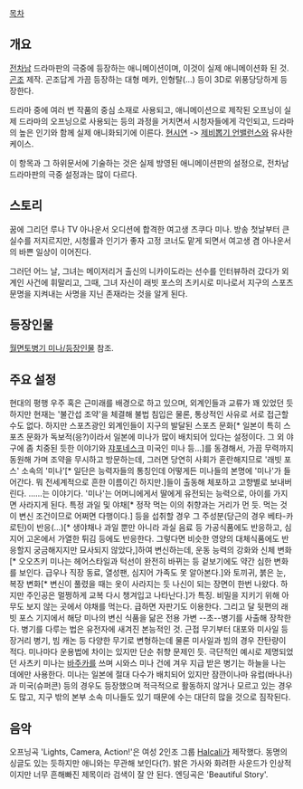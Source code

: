 [[목차]]
== 개요 ==
[[전차남]] 드라마판의 극중에 등장하는 애니메이션이며, 이것이 실제 애니메이션화 된 것. [[곤조]] 제작. 곤조답게 가끔 등장하는 대형 메카, 인형탈(...) 등이 3D로 위풍당당하게 등장한다.

드라마 중에 여러 번 작품의 중심 소재로 사용되고, 애니메이션으로 제작된 오프닝이 실제 드라마의 오프닝으로 사용되는 등의 과정을 거치면서 시청자들에게 각인되고, 드라마의 높은 인기와 함께 실제 애니화되기에 이른다. [[현시연]] -> [[제비뽑기 언밸런스]]와 유사한 케이스.

이 항목과 그 하위문서에 기술하는 것은 실제 방영된 애니메이션판의 설정으로, 전차남 드라마판의 극중 설정과는 많이 다르다.

== 스토리 ==
꿈에 그리던 루나 TV 아나운서 오디션에 합격한 여고생 츠쿠다 미나. 방송 첫날부터 큰 실수를 저지르지만, 시청률과 인기가 좋자 고정 코너도 맡게 되면서 여고생 겸 아나운서의 바쁜 일상이 이어진다.

그러던 어느 날, 그녀는 메이저리거 출신의 니카이도라는 선수를 인터뷰하러 갔다가 외계인 사건에 휘말리고, 그때, 그녀 자신이 래빗 포스의 츠키시로 미나로서 지구의 스포츠 문명을 지켜내는 사명을 지닌 존재라는 것을 알게 된다.

== 등장인물 ==
[[월면토병기 미나/등장인물]] 참조.

== 주요 설정 ==
현대의 평행 우주 혹은 근미래를 배경으로 하고 있으며, 외계인들과 교류가 꽤 있었던 듯하지만 현재는 '불간섭 조약'을 체결해 불법 침입은 물론, 통상적인 사유로 서로 접근할 수도 없다.
하지만 스포츠광인 외계인들이 지구의 발달된 스포츠 문화[* 일본이 특히 스포츠 문화가 독보적(응?)이라서 일본에 미나가 많이 배치되어 있다는 설정이다. 그 외 야구에 좀 치중된 듯한 이야기와 [[쟈포네스크]] 미국인 미나 등...]를 동경해서, 가끔 무력까지 동원해 가며 조약을 무시하고 방문하는데, 그러면 당연히 사회가 혼란해지므로 '래빗 포스' 소속의 '미나'[* 일단은 능력자들의 통칭인데 어떻게든 미나들의 본명에 '미나'가 들어간다. 뭐 전세계적으로 흔한 이름이긴 하지만.]들이 출동해 체포하고 고향별로 보내버린다. ……는 이야기다.
'미나'는 어머니에게서 딸에게 유전되는 능력으로, 아이를 가지면 사라지게 된다. 특정 과일 및 야채[* 정작 먹는 이의 취향과는 거리가 먼 듯. 먹는 것이 변신 조건이므로 어쩌면 다행이다.] 등을 섭취할 경우 그 주성분(당근의 경우 베타-카로틴)이 반응(...)[* 생야채나 과일 뿐만 아니라 과실 음료 등 가공식품에도 반응하고, 심지어 고온에서 가열한 튀김 등에도 반응한다. 그렇다면 비슷한 영양의 대체식품에도 반응할지 궁금해지지만 묘사되지 않았다,]하여 변신하는데, 운동 능력의 강화와 신체 변화[* 오오츠키 미나는 헤어스타일과 턱선이 완전히 바뀌는 등 겉보기에도 약간 심한 변화를 보인다. 급우나 직장 동료, 열성팬, 심지어 가족도 못 알아본다.]와 토끼귀, 붉은 눈, 복장 변화[* 변신이 풀렸을 때는 옷이 사라지는 듯 나신이 되는 장면이 한번 나왔다. 하지만 주인공은 멀쩡하게 교복 다시 챙겨입고 나타난다.]가 특징. 비밀을 지키기 위해 아무도 보지 않는 곳에서 야채를 먹는다. 급하면 자판기도 이용한다.
그리고 달 뒷편의 래빗 포스 기지에서 해당 미나의 변신 식품을 닮은 전용 가변 --초--병기를 사출해 장착한다. 병기를 다루는 법은 유전자에 새겨진 본능적인 것. 근접 무기부터 대포와 미사일 등 장거리 병기, 빔 캐논 등 다양한 무기로 변형하는데 물론 미사일과 빔의 경우 잔탄량이 적다. 미나마다 운용법에 차이는 있지만 단순 취향 문제인 듯. 극단적인 예시로 제명되었던 사츠키 미나는 [[바주카]]를 쓰며 시와스 미나 건에 겨우 지급 받은 병기는 하늘을 나는 데에만 사용한다.
미나는 일본에 절대 다수가 배치되어 있지만 잠깐이나마 유럽(바나나)과 미국(슈퍼콘) 등의 경우도 등장했으며 적극적으로 활동하지 않거나 모르고 있는 경우도 많고, 지구 밖의 본부 소속 미나들도 있기 때문에 수는 대단히 많을 것으로 짐작된다.

== 음악 ==
오프닝곡 'Lights, Camera, Action!'은 여성 2인조 그룹 [[Halcali]]가 제작했다. 동명의 싱글도 있는 듯하지만 애니와는 무관해 보인다(?). 밝은 가사와 화려한 사운드가 인상적이지만 너무 흔해빠진 제목이라 검색이 잘 안 된다.
엔딩곡은 'Beautiful Story'.
